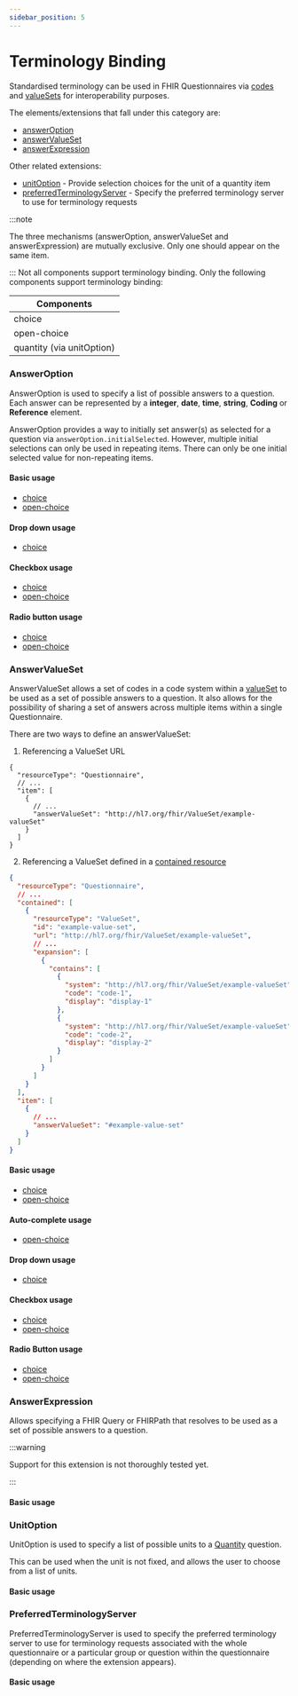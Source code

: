 ```yaml
---
sidebar_position: 5
---
```



# Terminology Binding

Standardised terminology can be used in FHIR Questionnaires via [codes](https://hl7.org/fhir/r4/terminologies.html) and [valueSets](https://www.hl7.org/fhir/r4/valueset.html) for interoperability purposes.

The elements/extensions that fall under this category are:

- [answerOption](http://hl7.org/fhir/uv/sdc/behavior.html#answerOption)
- [answerValueSet](http://hl7.org/fhir/uv/sdc/behavior.html#answerValueSet)
- [answerExpression](http://hl7.org/fhir/uv/sdc/expressions.html#answerExpression)

Other related extensions:

- [unitOption](https://hl7.org/fhir/uv/sdc/behavior.html#unitOption) - Provide selection choices for the unit of a quantity item
- [preferredTerminologyServer](https://build.fhir.org/ig/HL7/sdc/StructureDefinition-sdc-questionnaire-preferredTerminologyServer.html) - Specify the preferred terminology server to use for terminology requests

:::note

The three mechanisms (answerOption, answerValueSet and answerExpression) are mutually exclusive. Only one should appear on the same item.

:::
Not all components support terminology binding. Only the following components support terminology binding:

| Components                |
| ------------------------- |
| choice                    |
| open-choice               |
| quantity (via unitOption) |

### AnswerOption

AnswerOption is used to specify a list of possible answers to a question. Each answer can be represented by a **integer**, **date**, **time**, **string**, **Coding** or **Reference** element.

AnswerOption provides a way to initially set answer(s) as selected for a question via `answerOption.initialSelected`. However, multiple initial selections can only be used in repeating items. There can only be one initial selected value for non-repeating items.

#### Basic usage

- [choice](/docs/components/choice#answer-option)
- [open-choice](/docs/components/open-choice#answer-option)

#### Drop down usage

- [choice](/docs/sdc/advanced/question#choice-answeroption-usage)

#### Checkbox usage

- [choice](/docs/sdc/advanced/question#choice-answeroption-usage-1)
- [open-choice](/docs/sdc/advanced/question#open-choice-answeroption-usage)

#### Radio button usage

- [choice](/docs/sdc/advanced/question#choice-answeroption-usage-2)
- [open-choice](/docs/sdc/advanced/question#open-choice-answeroption-usage-1)

### AnswerValueSet

AnswerValueSet allows a set of codes in a code system within a [valueSet](https://www.hl7.org/fhir/r4/valueset.html) to be used as a set of possible answers to a question.
It also allows for the possibility of sharing a set of answers across multiple items within a single Questionnaire.

There are two ways to define an answerValueSet:

1. Referencing a ValueSet URL

```
{
  "resourceType": "Questionnaire",
  // ...
  "item": [
    {
      // ...
      "answerValueSet": "http://hl7.org/fhir/ValueSet/example-valueSet"
    }
  ]
}
```

2. Referencing a ValueSet defined in a [contained resource](https://hl7.org/fhir/r4/references.html#contained)

```json
{
  "resourceType": "Questionnaire",
  // ...
  "contained": [
    {
      "resourceType": "ValueSet",
      "id": "example-value-set",
      "url": "http://hl7.org/fhir/ValueSet/example-valueSet",
      // ...
      "expansion": [
        {
          "contains": [
            {
              "system": "http://hl7.org/fhir/ValueSet/example-valueSet",
              "code": "code-1",
              "display": "display-1"
            },
            {
              "system": "http://hl7.org/fhir/ValueSet/example-valueSet",
              "code": "code-2",
              "display": "display-2"
            }
          ]
        }
      ]
    }
  ],
  "item": [
    {
      // ...
      "answerValueSet": "#example-value-set"
    }
  ]
}
```

#### Basic usage

- [choice](/docs/components/choice#answer-value-set)
- [open-choice](/docs/components/open-choice#answer-value-set)

#### Auto-complete usage

- [open-choice](/docs/sdc/advanced/question#open-choice-usage)

#### Drop down usage

- [choice](/docs/sdc/advanced/question#choice-answervalueset-usage)

#### Checkbox usage

- [choice](/docs/sdc/advanced/question#choice-answervalueset-usage-1)
- [open-choice](/docs/sdc/advanced/question#open-choice-answervalueset-usage)

#### Radio Button usage

- [choice](/docs/sdc/advanced/question#choice-answervalueset-usage-2)
- [open-choice](/docs/sdc/advanced/question#open-choice-answervalueset-usage-1)

### AnswerExpression

Allows specifying a FHIR Query or FHIRPath that resolves to be used as a set of possible answers to a question.

:::warning

Support for this extension is not thoroughly tested yet.

:::

#### Basic usage

<IframeContainer
  storyId="csiro-renderer-sdc-9-1-2-form-behavior-choice-restriction--answer-expression"
  initialHeight={280}
/>

### UnitOption

UnitOption is used to specify a list of possible units to a [Quantity](/docs/components/quantity) question.

This can be used when the unit is not fixed, and allows the user to choose from a list of units.

#### Basic usage

<IframeContainer
  storyId="csiro-renderer-itemtype-quantity--quantity-unit-option-response"
  initialHeight={280}
/>

### PreferredTerminologyServer

PreferredTerminologyServer is used to specify the preferred terminology server to use for terminology requests associated with the whole questionnaire or a particular group or question within the questionnaire (depending on where the extension appears).

#### Basic usage

<IframeContainer
  storyId="csiro-renderer-sdc-other-extensions--preferred-terminology-server"
  initialHeight={280}
/>
